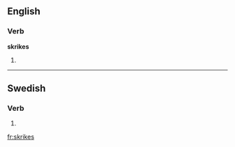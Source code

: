 ==English==

===Verb===
'''skrikes'''

# {{third-person singular of|skrike}}

----

==Swedish==

===Verb===
{{infl|sv|verb form}}

# {{sv-verb-form-pre-pass|skrika}}

[[fr:skrikes]]